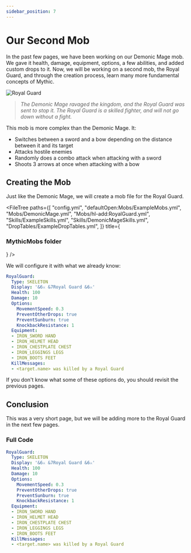 ```yaml
---
sidebar_position: 7
---
```


# Our Second Mob

In the past few pages, we have been working on our Demonic Mage mob.
We gave it health, damage, equipment, options, a few abilities, and added custom drops to it.
Now, we will be working on a second mob, the Royal Guard, and through the creation process, learn many more fundamental concepts of Mythic.

![Royal Guard](royal-guard.png)

> _The Demonic Mage ravaged the kingdom, and the Royal Guard was sent to stop it. The Royal Guard is a skilled fighter, and will not go down without a fight._

This mob is more complex than the Demonic Mage. It:

- Switches between a sword and a bow depending on the distance between it and its target
- Attacks hostile enemies
- Randomly does a combo attack when attacking with a sword
- Shoots 3 arrows at once when attacking with a bow

## Creating the Mob

Just like the Demonic Mage, we will create a mob file for the Royal Guard.

<FileTree
    paths={[
        "config.yml",
        "defaultOpen:Mobs/ExampleMobs.yml",
        "Mobs/DemonicMage.yml",
        "Mobs/hl-add:RoyalGuard.yml",
        "Skills/ExampleSkills.yml",
        "Skills/DemonicMageSkills.yml",
        "DropTables/ExampleDropTables.yml",
    ]}
    title={<h3>MythicMobs folder</h3>}
/>

We will configure it with what we already know:

```yml title="/plugins/MythicMobs/Mobs/RoyalGuard.yml"
RoyalGuard:
  Type: SKELETON
  Display: '&6⚔ &7Royal Guard &6⚔'
  Health: 100
  Damage: 10
  Options:
    MovementSpeed: 0.3
    PreventOtherDrops: true
    PreventSunburn: true
    KnockbackResistance: 1
  Equipment:
  - IRON_SWORD HAND
  - IRON_HELMET HEAD
  - IRON_CHESTPLATE CHEST
  - IRON_LEGGINGS LEGS
  - IRON_BOOTS FEET
  KillMessages:
  - <target.name> was killed by a Royal Guard
```

If you don't know what some of these options do, you should revisit the previous pages.

## Conclusion

This was a very short page, but we will be adding more to the Royal Guard in the next few pages.

### Full Code

```yml title="/plugins/MythicMobs/Mobs/RoyalGuard.yml"
RoyalGuard:
  Type: SKELETON
  Display: '&6⚔ &7Royal Guard &6⚔'
  Health: 100
  Damage: 10
  Options:
    MovementSpeed: 0.3
    PreventOtherDrops: true
    PreventSunburn: true
    KnockbackResistance: 1
  Equipment:
  - IRON_SWORD HAND
  - IRON_HELMET HEAD
  - IRON_CHESTPLATE CHEST
  - IRON_LEGGINGS LEGS
  - IRON_BOOTS FEET
  KillMessages:
  - <target.name> was killed by a Royal Guard
```
